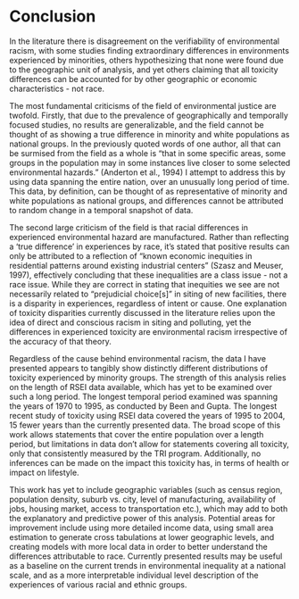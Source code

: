 # Conclusion {#conclusion}

In the literature there is disagreement on the verifiability of environmental racism, with some studies finding extraordinary differences in environments experienced by minorities, others hypothesizing that none were found due to the geographic unit of analysis, and yet others claiming that all toxicity differences can be accounted for by other geographic or economic characteristics - not race. 

The most fundamental criticisms of the field of environmental justice are twofold. Firstly, that due to the prevalence of geographically and temporally focused studies, no results are generalizable, and the field cannot be thought of as showing a true difference in minority and white populations as national groups. In the previously quoted words of one author, all that can be surmised from the field as a whole is "that in some specific areas, some groups in the population may in some instances live closer to some selected environmental hazards." (Anderton et al., 1994) I attempt to address this by using data spanning the entire nation, over an unusually long period of time. This data, by definition, can be thought of as representative of minority and white populations as national groups, and differences cannot be attributed to random change in a temporal snapshot of data. 

The second large criticism of the field is that racial differences in experienced environmental hazard are manufactured. Rather than reflecting a 'true difference' in experiences by race, it's stated that positive results can only be attributed to a reflection of "known economic inequities in residential patterns around existing industrial centers" (Szasz and Meuser, 1997), effectively concluding that these inequalities are a class issue - not a race issue. While they are correct in stating that inequities we see are not necessarily related to "prejudicial choice[s]" in siting of new facilities, there is a disparity in experiences, regardless of intent or cause. One explanation of toxicity disparities currently discussed in the literature relies upon the idea of direct and conscious racism in siting and polluting, yet the differences in experienced toxicity are environmental racism irrespective of the accuracy of that theory. 

Regardless of the cause behind environmental racism, the data I have presented appears to tangibly show distinctly different distributions of toxicity experienced by minority groups. The strength of this analysis relies on the length of RSEI data available, which has yet to be examined over such a long period. The longest temporal period examined was spanning the years of 1970 to 1995, as conducted by Been and Gupta. The longest recent study of toxicity using RSEI data covered the years of 1995 to 2004, 15 fewer years than the currently presented data. The broad scope of this work allows statements that cover the entire population over a length period, but limitations in data don't allow for statements covering all toxicity, only that consistently measured by the TRI program. Additionally, no inferences can be made on the impact this toxicity has, in terms of health or impact on lifestyle. 

This work has yet to include geographic variables (such as census region, population density, suburb vs. city, level of manufacturing, availability of jobs, housing market, access to transportation etc.), which may add to both the explanatory and predictive power of this analysis. Potential areas for improvement include using more detailed income data, using small area estimation to generate cross tabulations at lower geographic levels, and creating models with more local data in order to better understand the differences attributable to race. Currently presented results may be useful as a baseline on the current trends in environmental inequality at a national scale, and as a more interpretable individual level description of the experiences of various racial and ethnic groups.
